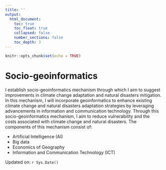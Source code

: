 ```yaml
---
title: ''
output:
  html_document:
    toc: true
    toc_float: true
    collapsed: false
    number_sections: false
    toc_depth: 3
---
```


```r
knitr::opts_chunk$set(echo = TRUE)
```

# Socio-geoinformatics

I establish socio-geoinformatics mechanism through which I aim to suggest improvements in climate change adaptation and natural disasters mitigation. In this mechanism, I will incorporate geoinformatics to enhance existing climate change and natural disasters adaptation strategies by leveraging advancements in information and communication technology. Through this socio-geoinformatics mechanism, I aim to reduce vulnerability and the costs associated with climate change and natural disasters. The components of this mechanism consist of:


- Artificial Intelligence (AI)
- Big data
- Economics of Geography
- Information and Communication Technology (ICT)

Updated on: `r Sys.Date()`